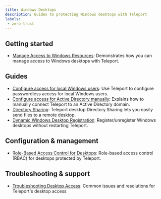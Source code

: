 ```yaml
---
title: Windows Desktops
description: Guides to protecting Windows desktops with Teleport
labels:
 - zero-trust
---
```


## Getting started

- [Manage Access to Windows Resources](./introduction.mdx): Demonstrates how you can manage access to Windows desktops with Teleport.

## Guides

- [Configure access for local Windows users](./getting-started.mdx): Use Teleport to configure passwordless access for local Windows users.
- [Configure access for Active Directory manually](./active-directory.mdx): Explains how to manually connect Teleport to an Active Directory domain.
- [Directory Sharing](./directory-sharing.mdx): Teleport desktop Directory Sharing lets you easily send files to a remote desktop.
- [Dynamic Windows Desktop Registration](./dynamic-registration.mdx): Register/unregister Windows desktops without restarting Teleport.

## Configuration & management

- [Role-Based Access Control for Desktops](./rbac.mdx): Role-based access control (RBAC) for desktops protected by Teleport.

## Troubleshooting & support

- [Troubleshooting Desktop Access](./troubleshooting.mdx): Common issues and resolutions for Teleport's desktop access
